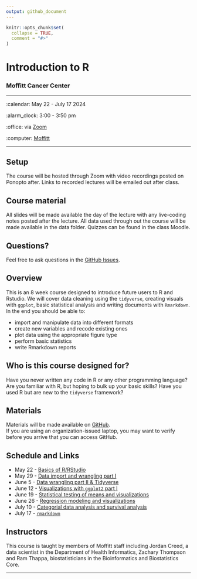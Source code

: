 ```yaml
---
output: github_document
---
```


<!-- README.md is generated from README.Rmd. Please edit that file -->

```r
knitr::opts_chunk$set(
  collapse = TRUE,
  comment = "#>"
)
```

Introduction to R
================

### Moffitt Cancer Center 

-----

:calendar: May 22 - July 17 2024

:alarm_clock: 3:00 - 3:50 pm

:office: via [Zoom](https://moffitt.zoom.us/j/)

:computer: [Moffitt](https://moffitt.org/)

-----

## Setup

The course will be hosted through Zoom with video recordings posted on Ponopto after. 
Links to recorded lectures will be emailed out after class.

<!-- 
* When you're done, put a green post-it on your computer. 
* If you need help, put up a pink post-it.
-->

## Course material

All slides will be made available the day of the lecture with any live-coding notes
posted after the lecture. 
All data used through out the course will be made available in the data folder. 
Quizzes can be found in the class Moodle.

<!--
* Rewrite as links to slides on github once they are made
* [Name of talk](path/to/slides.pdf)
-->



## Questions?

Feel free to ask questions in the [GitHub Issues](https://github.com).

## Overview

This is an 8 week course designed to introduce future users to R and Rstudio.
We will cover data cleaning using the `tidyverse`, creating visuals with `ggplot`,
basic statistical analysis and writing documents with `Rmarkdown`. In the end 
you should be able to: 

<!--
Each instructor should provide a one sentence summary of what participants
will be able to do after thier lecture 
-->

* import and manipulate data into different formats
* create new variables and recode existing ones 
* plot data using the appropriate figure type 
* perform basic statistics
* write Rmarkdown reports

## Who is this course designed for?

Have you never written any code in R or any other programming language? Are you
familiar with R, but hoping to bulk up your basic skills? Have you used R but are
new to the `tidyverse` framework? 

## Materials

Materials will be made available on [GitHub](https://github.com/tenglab/Intro_to_R_2024).  
If you are using an organization-issued laptop, you may want to verify before you 
arrive that you can access GitHub.

## Schedule and Links 

*   May 22 - [Basics of R/RStudio](https://moffitt.hosted.panopto.com/Panopto/Pages/Viewer.aspx?id=12345e7b-23b0-46aa-9eb4-b178015265bc)
*   May 29 - [Data import and wrangling part I](https://moffitt.hosted.panopto.com/Panopto/Pages/Viewer.aspx?id=73851cd2-6dbe-426a-a5da-b17f014e8187)
*   June 5 - [Data wrangling part II & Tidyverse](https://moffitt.hosted.panopto.com/Panopto/Pages/Viewer.aspx?id=9a8801ce-bedf-4ae7-8bed-b186014bd7bf)
*   June 12 - [Visualizations with `ggplot2` part I](https://moffitt.hosted.panopto.com/)
*   June 19 - [Statistical testing of means and visualizations](https://moffitt.hosted.panopto.com/)
*   June 26 - [Regression modeling and visualizations](https://moffitt.hosted.panopto.com/)
*   July 10 - [Categorial data analysis and survival analysis](https://moffitt.hosted.panopto.com/)
*   July 17 - [`rmarkdown`](https://moffitt.hosted.panopto.com/)

## Instructors

<!--
Add links to personal websites and double check personal info
* add small blurbs/pictures for each instructor? 
-->

This course is taught by members of Moffitt staff including Jordan
Creed, a data scientist in the Department of Health Informatics, Zachary
Thompson and Ram Thappa, biostatisticians in the Bioinformatics and
Biostatistics Core.

-----
